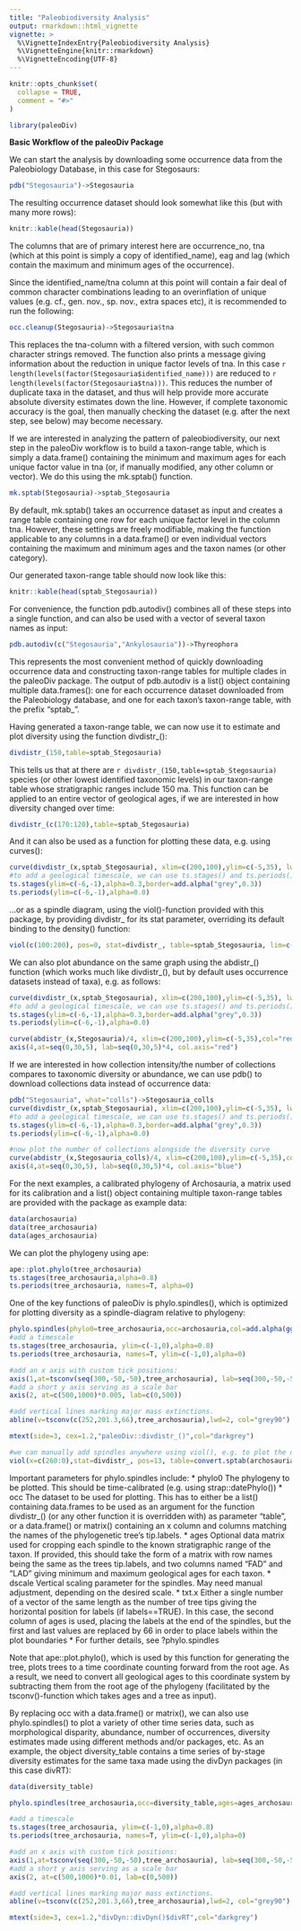 ```yaml
---
title: "Paleobiodiversity Analysis"
output: rmarkdown::html_vignette
vignette: >
  %\VignetteIndexEntry{Paleobiodiversity Analysis}
  %\VignetteEngine{knitr::rmarkdown}
  %\VignetteEncoding{UTF-8}
---
```


```r
knitr::opts_chunk$set(
  collapse = TRUE,
  comment = "#>"
)
```

```r
library(paleoDiv)
```

**Basic Workflow of the paleoDiv Package**

We can start the analysis by downloading some occurrence data from the Paleobiology Database, in this case for Stegosaurs:

```r
pdb("Stegosauria")->Stegosauria
```

The resulting occurrence dataset should look somewhat like this (but with many more rows):
```r
knitr::kable(head(Stegosauria))
```
The columns that are of primary interest here are occurrence_no, tna (which at this point is simply a copy of identified_name), eag and lag (which contain the maximum and minimum ages of the occurrence).

Since the identified_name/tna column at this point will contain a fair deal of common character combinations leading to an overinflation of unique values (e.g. cf., gen. nov., sp. nov., extra spaces etc), it is recommended to run the following:

```r
occ.cleanup(Stegosauria)->Stegosauria$tna
```

This replaces the tna-column with a filtered version, with such common character strings removed. The function also prints a message giving information about the reduction in unique factor levels of tna. In this case `r length(levels(factor(Stegosauria$identified_name))) ` are reduced to `r length(levels(factor(Stegosauria$tna)))`. This reduces the number of duplicate taxa in the dataset, and thus will help provide more accurate absolute diversity estimates down the line. However, if complete taxonomic accuracy is the goal, then manually checking the dataset (e.g. after the next step, see below) may become necessary.

If we are interested in analyzing the pattern of paleobiodiversity, our next step in the paleoDiv workflow is to build a taxon-range table, which is simply a data.frame() containing the minimum and maximum ages for each unique factor value in tna (or, if manually modified, any other column or vector). We do this using the mk.sptab() function.

```r
mk.sptab(Stegosauria)->sptab_Stegosauria
```
By default, mk.sptab() takes an occurrence dataset as input and creates a range table containing one row for each unique factor level in the column tna. However, these settings are freely modifiable, making the function applicable to any columns in a data.frame() or even individual vectors containing the maximum and minimum ages and the taxon names (or other category).

Our generated taxon-range table should now look like this:

```r
knitr::kable(head(sptab_Stegosauria))
```


For convenience, the function pdb.autodiv() combines all of these steps into a single function, and can also be used with a vector of several taxon names as input:

```r
pdb.autodiv(c("Stegosauria","Ankylosauria"))->Thyreophora
```

This represents the most convenient method of quickly downloading occurrence data and constructing taxon-range tables for multiple clades in the paleoDiv package. The output of pdb.autodiv is a list() object containing multiple data.frames(): one for each occurrence dataset downloaded from the Paleobiology database, and one for each taxon’s taxon-range table, with the prefix "sptab_".

Having generated a taxon-range table, we can now use it to estimate and plot diversity using the function divdistr_():

```r
divdistr_(150,table=sptab_Stegosauria)
```
This tells us that at there are `r divdistr_(150,table=sptab_Stegosauria)` species (or other lowest identified taxonomic levels) in our taxon-range table whose stratigraphic ranges include 150 ma. This function can be applied to an entire vector of geological ages, if we are interested in how diversity changed over time:
```r
divdistr_(c(170:120),table=sptab_Stegosauria)
```

And it can also be used as a function for plotting these data, e.g. using curves():
```r
curve(divdistr_(x,sptab_Stegosauria), xlim=c(200,100),ylim=c(-5,35), lwd=2,xlab="Age [ma]",ylab="Species Diversity Estimate")
#to add a geological timescale, we can use ts.stages() and ts.periods():
ts.stages(ylim=c(-6,-1),alpha=0.3,border=add.alpha("grey",0.3))
ts.periods(ylim=c(-6,-1),alpha=0.0)
```

…or as a spindle diagram, using the viol()-function provided with this package, by providing divdistr_ for its stat parameter, overriding its default binding to the density() function:

```r
viol(c(100:200), pos=0, stat=divdistr_, table=sptab_Stegosauria, lim=c(200,100),add=F,ylab="Species Diversity Estimate",xlab="Age [ma]")
```

We can also plot abundance on the same graph using the abdistr_() function (which works much like divdistr_(), but by default uses occurrence datasets instead of taxa), e.g. as follows:
```r
curve(divdistr_(x,sptab_Stegosauria), xlim=c(200,100),ylim=c(-5,35), lwd=2,xlab="Age [ma]",ylab="Species Diversity Estimate")
#to add a geological timescale, we can use ts.stages() and ts.periods():
ts.stages(ylim=c(-6,-1),alpha=0.3,border=add.alpha("grey",0.3))
ts.periods(ylim=c(-6,-1),alpha=0.0)

curve(abdistr_(x,Stegosauria)/4, xlim=c(200,100),ylim=c(-5,35),col="red", lwd=2,lty=2,add=T)
axis(4,at=seq(0,30,5), lab=seq(0,30,5)*4, col.axis="red")
```


If we are interested in how collection intensity/the number of collections compares to taxonomic diversity or abundance, we can use pdb() to download collections data instead of occurrence data:
```r
pdb("Stegosauria", what="colls")->Stegosauria_colls
curve(divdistr_(x,sptab_Stegosauria), xlim=c(200,100),ylim=c(-5,35), lwd=2,xlab="Age [ma]",ylab="Species Diversity Estimate")
#to add a geological timescale, we can use ts.stages() and ts.periods():
ts.stages(ylim=c(-6,-1),alpha=0.3,border=add.alpha("grey",0.3))
ts.periods(ylim=c(-6,-1),alpha=0.0)

#now plot the number of collections alongside the diversity curve
curve(abdistr_(x,Stegosauria_colls)/4, xlim=c(200,100),ylim=c(-5,35),col="blue", lwd=2,lty=2,add=T)
axis(4,at=seq(0,30,5), lab=seq(0,30,5)*4, col.axis="blue")
```


For the next examples, a calibrated phylogeny of Archosauria, a matrix used for its calibration and a list() object containing multiple taxon-range tables are provided with the package as example data:
```r
data(archosauria)
data(tree_archosauria)
data(ages_archosauria)
```

We can plot the phylogeny using ape:
```r
ape::plot.phylo(tree_archosauria)
ts.stages(tree_archosauria,alpha=0.8)
ts.periods(tree_archosauria, names=T, alpha=0)
```

One of the key functions of paleoDiv is phylo.spindles(), which is optimized for plotting diversity as a spindle-diagram relative to phylogeny:
```r
phylo.spindles(phylo0=tree_archosauria,occ=archosauria,col=add.alpha(ggcol(13)),ages=ages_archosauria,txt.y=.5, dscale=0.005,xlim=c(260,0),axis=F,tbmar=c(1.5,.5),txt.x=c(66,ages_archosauria[2:12,"LAD"],66))
#add a timescale
ts.stages(tree_archosauria, ylim=c(-1,0),alpha=0.8)
ts.periods(tree_archosauria, names=T, ylim=c(-1,0),alpha=0)

#add an x axis with custom tick positions:
axis(1,at=tsconv(seq(300,-50,-50),tree_archosauria), lab=seq(300,-50,-50), cex=0.75,col="grey30",col.lab="grey30")
#add a short y axis serving as a scale bar
axis(2, at=c(500,1000)*0.005, lab=c(0,500))

#add vertical lines marking major mass extinctions.
abline(v=tsconv(c(252,201.3,66),tree_archosauria),lwd=2, col="grey90")

mtext(side=3, cex=1.2,"paleoDiv::divdistr_()",col="darkgrey")

#we can manually add spindles anywhere using viol(), e.g. to plot the diversity of important subtaxa, in this case that of birds:
viol(x=c(260:0),stat=divdistr_, pos=13, table=convert.sptab(archosauria$sptab_Aves,tree_archosauria),dscale=0.005, cutoff=tsconv(c(165,0),tree_archosauria),fill=add.alpha("grey40"), col=add.alpha("grey40"))
```

Important parameters for phylo.spindles include:
* phylo0 The phylogeny to be plotted. This should be time-calibrated (e.g. using strap::datePhylo())
* occ The dataset to be used for plotting. This has to either be a list() containing data.frames to be used as an argument for the function divdistr_() (or any other function it is overridden with) as parameter "table", or a data.frame() or matrix() containing an x column and columns matching the names of the phylogenetic tree’s tip.labels.
* ages Optional data matrix used for cropping each spindle to the known stratigraphic range of the taxon. If provided, this should take the form of a matrix with row names being the same as the trees tip.labels, and two columns named "FAD" and "LAD" giving minimum and maximum geological ages for each taxon.
* dscale Vertical scaling parameter for the spindles. May need manual adjustment, depending on the desired scale.
* txt.x Either a single number of a vector of the same length as the number of tree tips giving the horizontal position for labels (if labels==TRUE). In this case, the second column of ages is used, placing the labels at the end of the spindles, but the first and last values are replaced by 66 in order to place labels within the plot boundaries
* For further details, see ?phylo.spindles

Note that ape::plot.phylo(), which is used by this function for generating the tree, plots trees to a time coordinate counting forward from the root age. As a result, we need to convert all geological ages to this coordinate system by subtracting them from the root age of the phylogeny (facilitated by the tsconv()-function which takes ages and a tree as input).

By replacing occ with a data.frame() or matrix(), we can also use phylo.spindles() to plot a variety of other time series data, such as morphological disparity, abundance, number of occurrences, diversity estimates made using different methods and/or packages, etc.
As an example, the object diversity_table contains a time series of by-stage diversity estimates for the same taxa made using the divDyn packages (in this case divRT):

```r
data(diversity_table)

phylo.spindles(tree_archosauria,occ=diversity_table,ages=ages_archosauria,txt.y=.5,xlim=c(260,0),axis=F,dscale=0.01,col=add.alpha(ggcol(13)),tbmar=c(1.5,0.5),txt.x=c(66,ages_archosauria[2:12,"LAD"],66))

#add a timescale
ts.stages(tree_archosauria, ylim=c(-1,0),alpha=0.8)
ts.periods(tree_archosauria, names=T, ylim=c(-1,0),alpha=0)

#add an x axis with custom tick positions:
axis(1,at=tsconv(seq(300,-50,-50),tree_archosauria), lab=seq(300,-50,-50), cex=0.75,col="grey30",col.lab="grey30")
#add a short y axis serving as a scale bar
axis(2, at=c(500,1000)*0.01, lab=c(0,500))

#add vertical lines marking major mass extinctions.
abline(v=tsconv(c(252,201.3,66),tree_archosauria),lwd=2, col="grey90")

mtext(side=3, cex=1.2,"divDyn::divDyn()$divRT",col="darkgrey")

```
